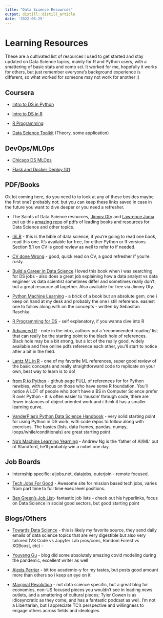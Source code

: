 ```yaml
---
title: "Data Science Resources"
output: distill::distill_article
date: '2022-06-25'
---
```




# Learning Resources

These are a cultivated list of resources I used to get started and stay updated on Data Science topics, mainly for R and Python users, with a smattering of basic stats and comp sci. It worked for me, hopefully it works for others, but just remember everyone's background experience is different, so what worked for someone may not work for another :)  

## Coursera 

- [Intro to DS in Python](https://www.coursera.org/learn/python-data-analysis)

- [Intro to DS in R](https://www.coursera.org/specializations/data-science-foundations-r)

- [R Programming](https://www.coursera.org/learn/r-programming)

- [Data Science Toolkit](https://www.coursera.org/learn/data-scientists-tools) (Theory, some application)

## DevOps/MLOps

- [Chicago DS MLOps](https://chicagodatascience.github.io/MLOps/lecture3/)

- [Flask and Docker Deploy 101](https://www.youtube.com/live/KTd2a1QKlwo)

## PDF/Books 

Ok lot coming here, do you need to to look at any of these besides maybe the first one? probably not; but you can keep these links saved in case in the future you want to dive deeper or you need a refresher. 

- The Saints of Data Science resources, [Jimmy Oty](https://github.com/JimmyTron) and [Lawrence Juma](https://github.com/jumalaw98) put up this [amazing repo](https://github.com/LTS-tech-community/data-science-resources) of pdfs of leading books and resources for Data Science and other topics. 

- [ISLR](https://www.statlearning.com/) - this is the bible of data science, if you're going to read one book, read this one. It's available for free, for either Python or R versions. Section 5.1 on CV is good review as well to refer to if needed. 

- [CV done Wrong](https://github.com/mottalrd/cross-validation-done-wrong/blob/master/Cross%20Validation%20done%20wrong.ipynb) - good, quick read on CV, a good refresher if you're rusty.

- [Build a Career in Data Science](https://www.amazon.com/Build-Career-Science-Jacqueline-Nolis/dp/1617296244#:~:text=Build%20a%20Career%20in%20Data%20Science%20is%20your%20guide%20to,resume%20and%20ace%20your%20interviews.) I loved this book when i was searching for DS jobs - also does a great job explaining how a data analyst vs data engineer vs data scientist sometimes differ and sometimes really don't, but a great resource all together. Also available for free via Jimmy Oty. 

- [Python Machine Learning](https://www.amazon.com/Python-Machine-Learning-scikit-learn-TensorFlow/dp/1789955750/ref=asc_df_1789955750/?tag=hyprod-20&linkCode=df0&hvadid=393806041348&hvpos=&hvnetw=g&hvrand=14360468270233988963&hvpone=&hvptwo=&hvqmt=&hvdev=c&hvdvcmdl=&hvlocint=&hvlocphy=9006093&hvtargid=pla-849711952499&psc=1&tag=&ref=&adgrpid=81158899385&hvpone=&hvptwo=&hvadid=393806041348&hvpos=&hvnetw=g&hvrand=14360468270233988963&hvqmt=&hvdev=c&hvdvcmdl=&hvlocint=&hvlocphy=9006093&hvtargid=pla-849711952499) - a brick of a book but an absolute gem, one i keep on hand at my desk and probably the one i still reference. easiest one to follow along with on the concepts - written by Sebasitan Raschka. 

- [R Programming for DS](https://www.cs.upc.edu/~robert/teaching/estadistica/rprogramming.pdf) - self explanatory, if you wanna dive into R

- [Advanced R](http://adv-r.had.co.nz/Introduction.html) - note in the intro, authors put a 'recommended reading' list that can really be the starting point to the black hole of references. Black hole may be a bit strong, but a lot of the really good, widely available and free online pdfs reference each other, you'll start to notice after a bit in the field. 

- [Lantz ML in R](https://www.amazon.ca/Machine-Learning-techniques-predictive-modeling/dp/1784393908) - one of my favorite ML references, super good review of the basic concepts and really straightforward code to replicate on your own, best way to learn is to do! 

- [from R to Python](https://www.resourcesdatabase.com/) - github page FULL of references for for Python newbies, with a focus on those who have some R foundation. You'll notice A LOT of people who don't have a BS in Computer Science prefer R over Python - it is often easier to 'muscle' through code, there are fewer instances of object oriented work and i think it has a smaller learning curve. 

- [VanderPlas's Python Data Science Handbook](https://jakevdp.github.io/PythonDataScienceHandbook/) - very solid starting point for using Python in DS work, with code repos to follow along with exercises. The basics (lists, data frames, pandas, numpy, loops/while/conditionals) are great starting point  

- [Ng's Machine Learning Yearning](https://nessie.ilab.sztaki.hu/~kornai/2020/AdvancedMachineLearning/Ng_MachineLearningYearning.pdf) - Andrew Ng is the 'father of AI/ML' out of Standford, he'll probably win a nobel one day

## Job Boards

- Internship specific: aijobs.net, datajobs, outerjoin - remote focused. 

- [Tech Jobs For Good](https://techjobsforgood.com/) - Awesome site for mission based tech jobs, varies from part time to full time exec level positions. 

- [Ben Green's Job List](https://www.benzevgreen.com/jobs/)- fantastic job lists - check out his hyperlinks, focus on Data Science in social good sectors, but good starting point

## Blogs/Others

- [Towards Data Science](https://towardsdatascience.com/) - this is likely my favorite source, they send daily emails of data science topics that are very digestible but also very tailored (VS Code vs Jupyter Lab pros/cons, Random Forest vs XGBoost, etc) - 

- [Youyang Gu](https://youyanggu.com/) - blog did some absolutely amazing covid modeling during the pandemic, excellent writer as well

- [Alexis Perrier](https://alexisperrier.com/) -  bit too academic-y for my tastes, but posts good amount more than others so i keep an eye on it

- [Marginal Revolution](https://marginalrevolution.com/) - not data science specific, but a great blog for economics, non-US focused pieces you wouldn't see in leading news outlets, and a smattering of cultural pieces; Tyler Cowen is as idiosyncratic as they come, and has a fantastic podcast as well. I'm not a Libertarian, but I appreciate TC's perspective and willingness to engage others across fields and ideologies. 